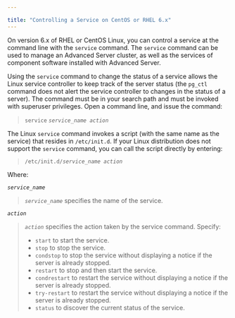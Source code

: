 ---

title: "Controlling a Service on CentOS or RHEL 6.x"
---

<div id="controlling_a_service_on_centos_or_rhel_6_x" class="registered_link"></div>

On version 6.x of RHEL or CentOS Linux, you can control a service at the command line with the `service` command. The `service` command can be used to manage an Advanced Server cluster, as well as the services of component software installed with Advanced Server.

Using the `service` command to change the status of a service allows the Linux service controller to keep track of the server status (the `pg_ctl` command does not alert the service controller to changes in the status of a server). The command must be in your search path and must be invoked with superuser privileges. Open a command line, and issue the command:

> `service` *`service_name action`*

The Linux `service` command invokes a script (with the same name as the service) that resides in `/etc/init.d`. If your Linux distribution does not support the `service` command, you can call the script directly by entering:

> `/etc/init.d/`*`service_name action`*

Where:

*`service_name`*

> *`service_name`* specifies the name of the service.

*`action`*

> *`action`* specifies the action taken by the service command. Specify:
>
> - `start` to start the service.
> - `stop` to stop the service.
> - `condstop` to stop the service without displaying a notice if the server is already stopped.
> - `restart` to stop and then start the service.
> - `condrestart` to restart the service without displaying a notice if the server is already stopped.
> - `try-restart` to restart the service without displaying a notice if the server is already stopped.
> - `status` to discover the current status of the service.